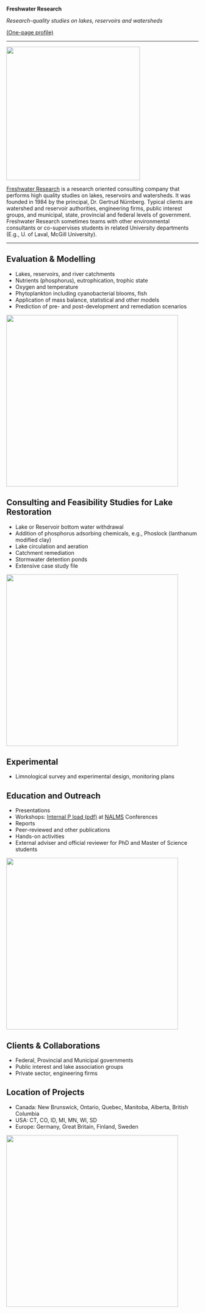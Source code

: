 
::::{.banner style="background-image: url('assets/boulder_wide.jpg')"}
**Freshwater Research**

:::{.banner-small}
*Research-quality studies on lakes, reservoirs and watersheds*
:::

::::

:::{.center}
[(One-page profile)](assets/FWR_Profile.pdf)
:::

---

![](assets/fwrlogo.gif){width=350 fig-align=center}

[Freshwater Research](about.html) is a research oriented consulting company that performs high quality studies on lakes, reservoirs and watersheds. It was founded in 1984 by the principal, Dr. Gertrud Nürnberg. Typical clients are watershed and reservoir authorities, engineering firms, public interest groups, and municipal, state, provincial and federal levels of government. Freshwater Research sometimes teams with other environmental consultants or co-supervises students in related University departments (E.g., U. of Laval, McGill University).

---


## Evaluation & Modelling

- Lakes, reservoirs, and river catchments
- Nutrients (phosphorus), eutrophication, trophic state
- Oxygen and temperature
- Phytoplankton including cyanobacterial blooms, fish
- Application of mass balance, statistical and other models
- Prediction of pre- and post-development and remediation scenarios

![](assets/secchi.jpg){width=450 fig-align=center}

## Consulting and Feasibility Studies for Lake Restoration

- Lake or Reservoir bottom water withdrawal
- Addition of phosphorus adsorbing chemicals, e.g., Phoslock (lanthanum modified clay)
- Lake circulation and aeration
- Catchment remediation
- Stormwater detention ponds
- Extensive case study file

![](assets/cyanobacteria.jpg){width=450 fig-align=center}

## Experimental

- Limnological survey and experimental design, monitoring plans

## Education and Outreach

- Presentations
- Workshops: [Internal P load (pdf)](assets/Workshops.pdf) at [NALMS](http://www.nalms.org/) Conferences
- Reports
- Peer-reviewed and other publications
- Hands-on activities
- External adviser and official reviewer for PhD and Master of Science students

![](assets/goose.jpg){width=450 fig-align=center}

## Clients & Collaborations

- Federal, Provincial and Municipal governments
- Public interest and lake association groups
- Private sector, engineering firms

## Location of Projects

- Canada: New Brunswick, Ontario, Quebec, Manitoba, Alberta, British Columbia
- USA: CT, CO, ID, MI, MN, WI, SD
- Europe: Germany, Great Britain, Finland, Sweden

![](assets/eutro.jpg){width=450 fig-align=center}
